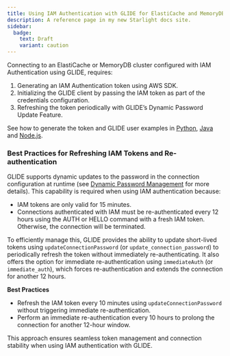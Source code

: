 ```yaml
---
title: Using IAM Authentication with GLIDE for ElastiCache and MemoryDB
description: A reference page in my new Starlight docs site.
sidebar:
  badge:
    text: Draft
    variant: caution
---
```


Connecting to an ElastiCache or MemoryDB cluster configured with IAM Authentication using GLIDE, requires: 

1. Generating an IAM Authentication token using AWS SDK. 
2. Initializing the GLIDE client by passing the IAM token as part of the credentials configuration.
3. Refreshing the token periodically with GLIDE’s Dynamic Password Update Feature.

See how to generate the token and GLIDE user examples in [Python](https://github.com/valkey-io/valkey-glide/wiki/Python-wrapper#example---using-iam-authentication-with-glide-for-elasticache-and-memorydb), [Java](https://github.com/valkey-io/valkey-glide/wiki/Java-Wrapper#example---using-iam-authentication-with-glide-for-elasticache-and-memorydb) and [Node.js](https://github.com/valkey-io/valkey-glide/wiki/NodeJS-wrapper#example---using-iam-authentication-with-glide-for-elasticache-and-memorydb). 

### Best Practices for Refreshing IAM Tokens and Re-authentication
GLIDE supports dynamic updates to the password in the connection configuration at runtime (see [Dynamic Password Management](https://github.com/valkey-io/valkey-glide/wiki/General-Concepts#dynamic-password-management) for more details). This capability is required when using IAM authentication because: 

* IAM tokens are only valid for 15 minutes.
* Connections authenticated with IAM must be re-authenticated every 12 hours using the AUTH or HELLO command with a fresh IAM token. Otherwise, the connection will be terminated.

To efficiently manage this, GLIDE provides the ability to update short-lived tokens using `updateConnectionPassword` (or `update_connection_password`) to periodically refresh the token without immediately re-authenticating. It also offers the option for immediate re-authentication using `immediateAuth` (or `immediate_auth`), which forces re-authentication and extends the connection for another 12 hours.

**Best Practices** 

* Refresh the IAM token every 10 minutes using `updateConnectionPassword` without triggering immediate re-authentication.
* Perform an immediate re-authentication every 10 hours to prolong the connection for another 12-hour window.

This approach ensures seamless token management and connection stability when using IAM authentication with GLIDE. 
